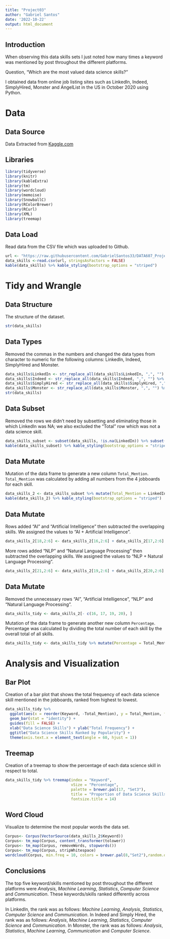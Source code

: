 ---
title: "Project03"
author: "Gabriel Santos"
date: '2022-10-22'
output: html_document
---

## Introduction

When observing this data skills sets I just noted how many times a keyword was mentioned by 
post throughout the different platforms.

Question, "Which are the most valued data science skills?"

I obtained data from online job listing sites such as LinkedIn, Indeed, SimplyHired, Monster and 
AngelList in the US in October 2020 using Python.


# Data

## Data Source

Data  Extracted from [Kaggle.com](https://www.kaggle.com/discdiver/the-most-in-demand-skills-for-data-scientists/) 


## Libraries
```{r message=FALSE, warning=FALSE}
library(tidyverse)
library(knitr)
library(kableExtra)
library(tm)
library(wordcloud)
library(memoise)
library(SnowballC)
library(RColorBrewer)
library(RCurl)
library(XML)
library(treemap)
```

## Data Load

Read data from the CSV file which was uploaded to Github.
```{r}
url <- "https://raw.githubusercontent.com/GabrielSantos33/DATA607_Project_03/main/DataSkills.csv"
data_skills <-read.csv(url, stringsAsFactors = FALSE)
kable(data_skills) %>% kable_styling(bootstrap_options = "striped")
```

# Tidy and Wrangle

## Data Structure
The structure of the dataset.
```{r}
str(data_skills)
```

## Data Types
Removed the commas in the numbers and changed the data types from character to numeric for the following columns: LinkedIn, Indeed, SimplyHired and Monster.
```{r}
data_skills$LinkedIn <- str_replace_all(data_skills$LinkedIn, ",", "") %>% as.numeric()
data_skills$Indeed <- str_replace_all(data_skills$Indeed, ",", "") %>% as.numeric()
data_skills$SimplyHired <- str_replace_all(data_skills$SimplyHired, ",", "") %>% as.numeric()
data_skills$Monster <- str_replace_all(data_skills$Monster, ",", "") %>% as.numeric()
str(data_skills)
```

## Data Subset
Removed the rows we didn't need by subsetting and eliminating those in which LinkedIn was NA; we also excluded the "Total" row which was not a data science skill.
```{r}
data_skills_subset <- subset(data_skills, !is.na(LinkedIn)) %>% subset(!Keyword == "Total")
kable(data_skills_subset) %>% kable_styling(bootstrap_options = "striped")
```

## Data Mutate
Mutation of the data frame to generate a new column `Total_Mention`.
`Total_Mention` was calculated by adding all numbers from the 4 jobboards for each skill.
```{r}
data_skills_2 <- data_skills_subset %>% mutate(Total_Mention = LinkedIn + Indeed + SimplyHired + Monster) 
kable(data_skills_2) %>% kable_styling(bootstrap_options = "striped")
```


## Data Mutate
Rows added "AI" and "Artificial Intelligence" then subtracted the overlapping skills. We assigned the values to "AI + Artificial Intelligence".
```{r}
data_skills_2[18,2:6] <- data_skills_2[16,2:6] + data_skills_2[17,2:6] - data_skills_2[18,2:6]
```

More rows added "NLP" and "Natural Language Processing" then subtracted the overlapping skills. We assigned the values to "NLP + Natural Language Processing".
```{r}
data_skills_2[21,2:6] <- data_skills_2[19,2:6] + data_skills_2[20,2:6] - data_skills_2[21,2:6]
```

## Data Mutate
Removed the unnecessary rows "AI", "Artificial Intelligence", "NLP" and "Natural Language Processing".
```{r}
data_skills_tidy <- data_skills_2[- c(16, 17, 19, 20), ]
```

Mutation of the data frame to generate another new column `Percentage`.
Percentage was calculated by dividing the total number of each skill by the overall total of all skills.
```{r}
data_skills_tidy <- data_skills_tidy %>% mutate(Percentage = Total_Mention/sum(Total_Mention))
```

# Analysis and Visualization

## Bar Plot
Creation of a bar plot that shows the total frequency of each data science skill mentioned in the jobboards, ranked from highest to lowest.

```{r echo=FALSE, warning=FALSE}
data_skills_tidy %>% 
  ggplot(aes(x = reorder(Keyword, -Total_Mention), y = Total_Mention, fill = Keyword)) + 
  geom_bar(stat = "identity") + 
  guides(fill = FALSE) + 
  xlab("Data Science Skills") + ylab("Total Frequency") + 
  ggtitle("Data Science Skills Ranked by Popularity") + 
  theme(axis.text.x = element_text(angle = 60, hjust = 1))
```

## Treemap
Creation of a treemap to show the percentage of each data science skill in respect to total.
```{r echo=FALSE, warning=FALSE}
data_skills_tidy %>% treemap(index = "Keyword", 
                             vSize = "Percentage", 
                             palette = brewer.pal(17, "Set3"), 
                             title = "Proportion of Data Science Skills", 
                             fontsize.title = 14)
```


## Word Cloud
Visualize to determine the most popular words the data set.
```{r echo=FALSE,warning=FALSE}
Corpus<- Corpus(VectorSource(data_skills_2$Keyword))
Corpus<- tm_map(Corpus, content_transformer(tolower))
Corpus<- tm_map(Corpus, removeWords, stopwords())
Corpus<- tm_map(Corpus, stripWhitespace)
wordcloud(Corpus, min.freq = 10, colors = brewer.pal(8,"Set2"),random.order = FALSE, rot.per = .1)
```

## Conclusions

The top five keyword/skills mentioned by post throughout the different platforms were *Analysis*, *Machine Learning*, *Statistics*, *Computer Science* and *Communication*. These keywords/skills ranked differently across platforms.

In LinkedIn, the rank was as follows: *Machine Learning*, *Analysis*, *Statistics*, *Computer Science* and *Communication*.
In Indeed and Simply Hired, the rank was as follows: *Analysis*, *Machine Learning*, *Statistics*, *Computer Science* and *Communication*.
In Monster, the rank was as follows: *Analysis*, *Statistics*, *Machine Learning*, *Communication* and *Computer Science*.